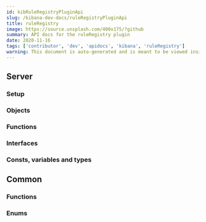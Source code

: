 ```yaml
---
id: kibRuleRegistryPluginApi
slug: /kibana-dev-docs/ruleRegistryPluginApi
title: ruleRegistry
image: https://source.unsplash.com/400x175/?github
summary: API docs for the ruleRegistry plugin
date: 2020-11-16
tags: ['contributor', 'dev', 'apidocs', 'kibana', 'ruleRegistry']
warning: This document is auto-generated and is meant to be viewed inside our experimental, new docs system. Reach out in #docs-engineering for more info.
---
```



## Server

### Setup
<DocDefinitionList data={[ruleRegistryObj.server.setup]}/>

### Objects
<DocDefinitionList data={ruleRegistryObj.server.objects}/>

### Functions
<DocDefinitionList data={ruleRegistryObj.server.functions}/>

### Interfaces
<DocDefinitionList data={ruleRegistryObj.server.interfaces}/>

### Consts, variables and types
<DocDefinitionList data={ruleRegistryObj.server.misc}/>

## Common

### Functions
<DocDefinitionList data={ruleRegistryObj.common.functions}/>

### Enums
<DocDefinitionList data={ruleRegistryObj.common.enums}/>

